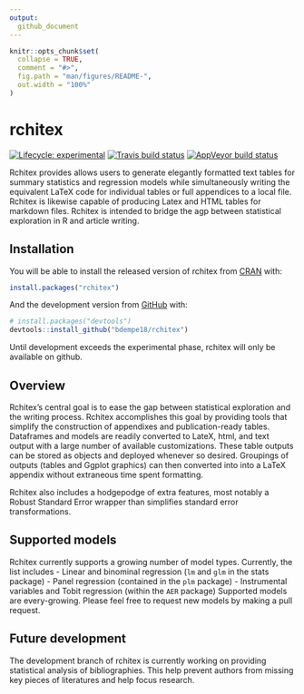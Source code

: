 ```yaml
---
output: 
  github_document
---
```


<!-- README.md is generated from README.Rmd. Please edit that file -->

```r
knitr::opts_chunk$set(
  collapse = TRUE,
  comment = "#>",
  fig.path = "man/figures/README-",
  out.width = "100%"
)
```
# rchitex

<!-- badges: start -->
[![Lifecycle: experimental](https://img.shields.io/badge/lifecycle-experimental-orange.svg)](https://www.tidyverse.org/lifecycle/#experimental)
[![Travis build status](https://travis-ci.org/bdempe18/rchitex.svg?branch=master)](https://travis-ci.org/bdempe18/rchitex)
[![AppVeyor build status](https://ci.appveyor.com/api/projects/status/github/bdempe18/rchitex?branch=master&svg=true)](https://ci.appveyor.com/project/bdempe18/rchitex)
<!-- badges: end -->

Rchitex provides allows users to generate elegantly formatted text tables for summary statistics and regression models while simultaneously writing the equivalent LaTeX code for individual tables or full appendices to a local file. Rchitex is likewise capable of producing Latex and HTML tables for markdown files. Rchitex is intended to bridge the agp between statistical exploration in R and article writing.

## Installation

You will be able to install the released version of rchitex from [CRAN](https://CRAN.R-project.org) with:

``` r
install.packages("rchitex")
```

And the development version from [GitHub](https://github.com/) with:

``` r
# install.packages("devtools")
devtools::install_github("bdempe18/rchitex")
```

Until development exceeds the experimental phase, rchitex will only
be available on github.

## Overview

Rchitex's central goal is to ease the gap between statistical exploration and the writing process. Rchitex accomplishes this goal by providing tools that simplify the construction of appendixes and publication-ready tables. Dataframes and models are readily converted to LateX, html, and text output with a large number of available customizations. These table outputs can be stored as objects and deployed whenever so desired. Groupings of outputs (tables and Ggplot graphics) can then converted into into a LaTeX appendix without extraneous time spent formatting.

Rchitex also includes a hodgepodge of extra features, most notably a Robust Standard Error wrapper than simplifies standard error transformations.

## Supported models

Rchitex currently supports a growing number of model types. Currently, the list includes
 - Linear and binominal regression (`lm` and `glm` in the stats package)
 - Panel regression (contained in the `plm` package)
 - Instrumental variables and Tobit regression (within the `AER` package)
 Supported models are every-growing. Please feel free to request new models by making a pull request.

## Future development

The development branch of rchitex is currently working on providing statistical analysis of bibliographies. This help prevent authors from missing key pieces of literatures and help focus research.







